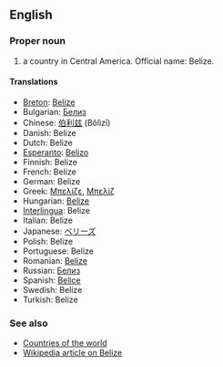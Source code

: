 ==English==

===Proper noun===

# a country in Central America. Official name: Belize.

====Translations====

*[[Breton]]: [[Belize]]
*Bulgarian: [[Белиз]]
*Chinese: [[伯利兹]] (Bǒlìzī)
*Danish: Belize
*Dutch: Belize
*[[Esperanto]]: [[Belizo]]
*Finnish: Belize
*French: Belize
*German: Belize
*Greek: [[Μπελίζε]], [[Μπελίζ]]
*Hungarian: [[Belize]]
*[[Interlingua]]: Belize
*Italian: Belize
*Japanese: [[ベリーズ]]
*Polish: Belize
*Portuguese: Belize
*Romanian: [[Belize]]
*Russian: [[Белиз]]
*Spanish: [[Belice]]
*Swedish: Belize
*Turkish: Belize

===See also===
*[[Countries of the world]]
*[[en:Belize|Wikipedia article on Belize]]
